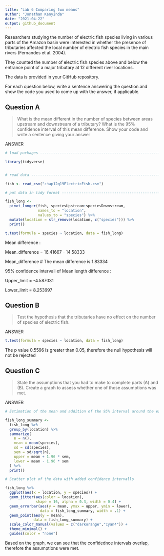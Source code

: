 ```yaml
---
title: "Lab 6 Comparing two means"
author: "Jonathan Kanyinda"
date: "2021-04-22"
output: github_document
---
```



Researchers studying the number of electric fish species living in various parts of the Amazon basin were interested in whether the presence of tributaries affected the local number of electric fish species in the main rivers (Fernandes et al. 2004).

They counted the number of electric fish species above and below the entrance point of a major tributary at 12 different river locations.

The data is provided in your GitHub repository.

For each question below, write a sentence answering the question and show the code you used to come up with the answer, if applicable.

## Question A

> What is the mean different in the number of species between areas upstream and downstream of a tributary? What is the 95% confidence interval of this mean difference. Show your code and write a sentence giving your answer

ANSWER

```r

# load packages -----------------------------------------------------------

library(tidyverse)


# read data ---------------------------------------------------------------

fish <- read_csv("chap12q19ElectricFish.csv")

# put data in tidy format ------------------------------------------------

fish_long <- 
  pivot_longer(fish, speciesUpstream:speciesDownstream,
               names_to = "location",
               values_to = "species") %>% 
  mutate(location = str_remove(location, c("species"))) %>% 
  print()

t.test(formula = species ~ location, data = fish_long)
```

 Mean difference :

Mean_difference = 16.41667 - 14.58333

Mean_difference # The mean difference is 1.83334

 95% confidence intervall of Mean length difference :

Upper_limit = -4.587031

Lower_limit = 8.253697


## Question B

> Test the hypothesis that the tributaries have no effect on the number of species of electric fish.

ANSWER

```r
t.test(formula = species ~ location, data = fish_long)
```

The p value 0.5596 is greater than  0.05, therefore the null hypothesis will not be rejected

## Question C

> State the assumptions that you had to make to complete parts (A) and (B). Create a graph to assess whether one of those assumptions was met.

ANSWER

```r
# Estimation of the mean and addition of the 95% interval around the estimates

fish_long_summary <-
  fish_long %>% 
  group_by(location) %>% 
  summarize(
    n = n(),
    mean = mean(species),
    sd = sd(species),
    sem = sd/sqrt(n),
    upper = mean + 1.96 * sem,
    lower = mean - 1.96 * sem
  ) %>% 
  print()

# Scatter plot of the data with added confidence intervalls 

fish_long %>% 
  ggplot(aes(x = location, y = species)) +
  geom_jitter(aes(color = location), 
              shape = 16, alpha = 0.3, width = 0.4) +
  geom_errorbar(aes(y = mean, ymax = upper, ymin = lower), 
                data = fish_long_summary, width = .1) +
  geom_point(aes(y = mean), 
             data = fish_long_summary) +
  scale_color_manual(values = c("darkorange","cyan4")) +
  theme_minimal() +
  guides(color = "none")
```



Based on the graph, we can see that the confidednce intervals overlap, therefore the assumptions
were met.
